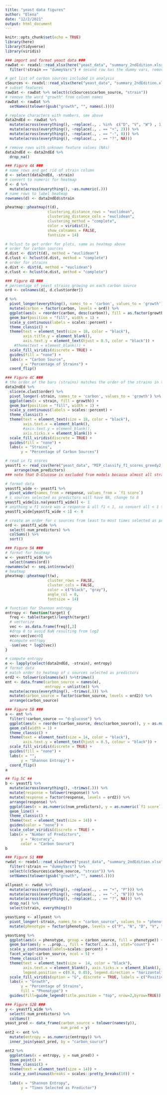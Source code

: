 ```yaml
---
title: "yeast data figures"
author: "Elena"
date: "12/2/2021"
output: html_document
---
```


```r
knitr::opts_chunk$set(echo = TRUE)
library(here)
library(tidyverse)
library(viridis)
```

```r
### import and format yeast data ###
rawDat <- readxl::read_xlsx(here("yeast_data", "summary_2ndEdition.xlsx"), sheet = "Sheet1", trim_ws = TRUE) %>% 
  filter(!strain == "dummyVars") # second row has the dummy vars, remove

# get list of carbon sources included in analysis
cSources <- readxl::read_xlsx(here("yeast_data", "summary_2ndEdition.xlsx"), sheet = "Sheet2", trim_ws = TRUE) 
# subset features
rawDat <- rawDat %>% select(c(cSources$carbon_source, "strain"))
# remove the word "growth" from column names
rawDat <- rawDat %>%
  setNames(tolower(gsub("growth", "", names(.))))

# replace characters with numbers, see above
data2ndEd <- rawDat %>%
  mutate(across(everything(), ~replace(., . %in%  c("D", "V", "W") , 1))) %>%
  mutate(across(everything(), ~replace(., . == "+", 2))) %>%
  mutate(across(everything(), ~replace(., . == "-", 0))) %>%
  mutate(across(everything(), ~replace(., . == "?", NA)))

# remove rows with unknown feature values (NAs)
data2ndEd <- data2ndEd %>%
  drop_na()
```

```r
### Figure 4A ###
# name rows and get rid of strain column
d <- select(data2ndEd, -strain)
# convert to numeric for heatmap
d <- d %>%
  mutate(across(everything(), ~as.numeric(.)))
# name rows to label heatmap
rownames(d) <- data2ndEd$strain

pheatmap::pheatmap(t(d),
                   clustering_distance_rows = "euclidean",
                   clustering_distance_cols = "euclidean", 
                   clustering_method = "complete",
                   color = viridis(3),
                   show_colnames = FALSE,
                   fontsize = 14)
```

```r
# hclust to get order for plots, same as heatmap above 
# order for carbon sources
d.dist <- dist(t(d), method = "euclidean")
d.clust <- hclust(d.dist, method = "complete")
# order for strains
e.dist <- dist(d, method = "euclidean")
e.clust <- hclust(e.dist, method = "complete")
```

```r
### Figure 4B ###
# percentage of yeast strains growing on each carbon source
ord <- colnames(d[, d.clust$order])

d %>%
  pivot_longer(everything(), names_to = 'carbon', values_to = 'growth') %>%
  mutate(carbon = factor(carbon, levels = ord)) %>%
  ggplot(aes(x = reorder(carbon, desc(carbon)), fill = as.factor(growth))) +
  geom_bar(position = "fill", width = 1) +
  scale_y_continuous(labels = scales::percent) +
  theme_classic() +
  theme(text = element_text(size = 18, color = "black"),
        axis.title.y = element_blank(),
        axis.text.y = element_text(hjust = 0.5, color = "black")) +
    #theme(text = element_blank()) +
  scale_fill_viridis(discrete = TRUE) +
  guides(fill = "none") +
  labs(x = "Carbon Source",
       y = "Percentage of Strains") +
  coord_flip()
```

```r
### Figure 4C ###
# the order of the bars (strains) matches the order of the strains in the heat map
data2ndEd %>%
  slice(e.clust$order) %>%
  pivot_longer(-strain, names_to = 'carbon', values_to = 'growth') %>%
  ggplot(aes(x = strain, fill = growth)) +
  geom_bar(position = "fill", width = 1) +
  scale_y_continuous(labels = scales::percent) +
  theme_classic() +
  theme(text = element_text(size = 18, color = "black"),
        axis.text.x = element_blank(),
        #axis.text.y = element_blank(),
        axis.ticks.x = element_blank()) +
  scale_fill_viridis(discrete = TRUE) +
  guides(fill = "none") +
  labs(x = "Strains",
       y = "Percentage of Carbon Sources")
```

```r
# read in f1 scores
yeastf1 <- read_csv(here("yeast_data", "MIP_classify_f1_scores_greedy2_20200416.csv")) %>%
    arrange(num_predictors)
### note that D-Glucose is excluded from models because almost all strains exhibited growth on it ###
```

```r
# format data
yeastf1_wide <- yeastf1 %>%
  pivot_wider(names_from = response, values_from = `f1 score`)
# c sources selected as predictors will have NA, change to 0
yeastf1_wide[is.na(yeastf1_wide)] <- 1
# anything w f1 score was a response & all f1 < 1, so convert all < 1 to 0, meaning NOT chosen as predictor
yeastf1_wide[yeastf1_wide < 1] <- 0

# create an order for c sources from least to most times selected as predictor
ord <- yeastf1_wide %>% 
  select(-num_predictors) %>%
  colSums() %>% 
  sort()
```

```r
### Figure 5A ###
# format for heatmap
w <- yeastf1_wide %>%
  select(names(ord))
rownames(w) <- seq.int(nrow(w)) 
# heatmap
pheatmap::pheatmap(t(w),
                   cluster_rows = FALSE,
                   cluster_cols = FALSE,
                   color = c("black", "gray"),
                   angle_col = 0,
                   fontsize = 14)
```

```r
# function for Shannon entropy
entropy <- function(target) {
  freq <- table(target)/length(target)
  # vectorize
  vec <- as.data.frame(freq)[,2]
  #drop 0 to avoid NaN resulting from log2
  vec<-vec[vec>0]
  #compute entropy
  -sum(vec * log2(vec))
}

# compute entropy
e <- lapply(select(data2ndEd, -strain), entropy) 
# format data
# match order to heatmap of c sources selected as predictors
ord2 <- tolower(colnames(w)) %>%trimws()
ent <- data.frame(carbon_source = names(e),
                  entropy = unlist(e)) %>%
  mutate(across(everything(), ~trimws(.))) %>%
  mutate(carbon_source = factor(carbon_source, levels = ord2)) %>%
  arrange(carbon_source)
```

```r
### Figure 5B ###
a <- ent %>%
  filter(!carbon_source == "d-glucose") %>%
  ggplot(aes(x = reorder(carbon_source, desc(carbon_source)), y = as.numeric(entropy), fill = carbon_source)) +
  geom_col(width = 1) +
  theme_classic() +
  theme(text = element_text(size = 14, color = "black"),
        axis.text.y = element_text(hjust = 0.5, colour = "black")) +
  scale_fill_viridis(discrete = TRUE) +
  guides(fill = "none") +
  labs(x = "",
       y = "Shannon Entropy") +
  coord_flip()
a
```

```r
## fig 5C ##
b <- yeastf1 %>%
  mutate(across(everything(), ~trimws(.))) %>%
  mutate(response = tolower(response)) %>%
  mutate(response = factor(response, levels = ord2)) %>%
  arrange(response) %>%
  ggplot(aes(x = as.numeric(num_predictors), y = as.numeric(`f1 score`), color = response)) +
  geom_line() +
  theme_classic() +
  theme(text = element_text(size = 14)) +
  guides(color = "none") +
  scale_color_viridis(discrete = TRUE) +
  labs(x = "Number of Predictors",
       y = "Accuracy",
       color = "Carbon Source")
b
```

```r
### Figure S1 ###
rwdat <- readxl::read_xlsx(here("yeast_data", "summary_2ndEdition.xlsx"), sheet = "Sheet1", trim_ws = TRUE) %>% 
  filter(!strain == "dummyVars") %>%
  select(c(cSources$carbon_source, "strain")) %>%
  setNames(tolower(gsub("growth", "", names(.))))

allyeast <- rwdat %>%
  mutate(across(everything(), ~replace(., . == "+", "P"))) %>%
  mutate(across(everything(), ~replace(., . == "-", "N"))) %>%
  mutate(across(everything(), ~replace(., . == "?", NA))) %>%
  drop_na() %>%
  select(strain, everything())

yeastLong <- allyeast %>%
  pivot_longer(-strain, names_to = "carbon_source", values_to = "phenotype") %>%
  mutate(phenotype = factor(phenotype, levels = c("P", "N", "D", "V", "W")))

yeastLong %>%
  ggplot(aes(x = phenotype, group = carbon_source, fill = phenotype)) +
  geom_bar(aes(y = ..prop.., fill = factor(..x..)), stat="count") +
  scale_y_continuous(labels=scales::percent) +
  facet_wrap(~carbon_source, ncol = 5) +
  theme_classic() +
  theme(text = element_text(size =  14, color = "black"),
        axis.text.x = element_blank(), axis.ticks.x = element_blank(),
        legend.position = c(0.8, 0.05), legend.direction = "horizontal") +
  scale_fill_viridis(option = "G", discrete = TRUE, labels = c("Positive", "Negative", "Delayed", "Variable", "Weak")) +
  labs(x = "Growth",
       y = "Percentage of Strains",
       fill = "Phenotype") +
  guides(fill=guide_legend(title.position = "top", nrow=2,byrow=TRUE))

```

```r
### Figure S2B ###
y <- yeastf1_wide %>%
  select(-num_predictors) %>% 
  colSums()
yeast_pred <- data_frame(carbon_source = tolower(names(y)),
                         num_pred = y)
ent2 <- ent %>%
  mutate(entropy = as.numeric(entropy)) %>%
  inner_join(yeast_pred, by = "carbon_source")

ent2 %>%
  ggplot(aes(x = entropy, y = num_pred)) +
  geom_point() +
  theme_classic() +
  theme(text = element_text(size = 14)) +
  scale_y_continuous(breaks = scales::pretty_breaks(10)) +
  
  labs(x = "Shannon Entropy",
       y = "Times Selected as Predictor")
```
